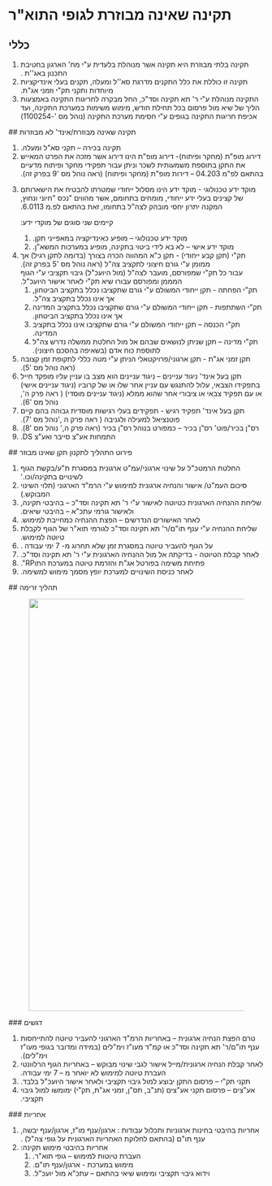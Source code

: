 # תקינה שאינה מבוזרת לגופי התוא"ר 
 
 ## כללי 
<ol><li><span lang="he" dir="rtl">תקינה בלתי מבוזרת היא תקינה אשר מנוהלת בלעדית ע"י מח' הארגון בחטיבת התכנון באג''ת .</span></li><li><span lang="he" dir="rtl">תקינה זו כוללת את כלל התקנים מדרגת סא''ל ומעלה, תקנים בעלי אינדיקציות מיוחדות ותקני תק"י וזמני אג"ת.</span></li><li><span lang="he" dir="rtl">התקינה מנוהלת ע"י ר' תא תקינה וסד"כ, החל מבקרה לחריגות התקינה באמצעות הליך של שיא מול פרסום בכל תחילת חודש, מימוש משימות במערכת התקינה, ועד אכיפת חריגות התקינה בגופים ע"י חסימת מערכת התקינה (נוהל מס '-1100254)</span></li></ol> 
 ## תקינה שאינה מבוזרת/אינד' לא מבוזרות 
<ol><li><span lang="he" dir="rtl">תקינה בכירה – תקני סא"ל ומעלה.</span></li><li><span lang="he" dir="rtl">דירוג מופ"ת (מחקר ופיתוח)- דירוג מופ"ת הינו דירוג אשר מזכה את הפרט המאייש את התקן בתוספת משמעותית לשכר וניתן עבור תפקידי מחקר ופיתוח מדעיים בהתאם לפ"מ 04.203 – דירות מופ"ת (מחקר ופיתוח) (ראה נוהל מס '9 בפרק זה).</span></li><li><p><span lang="he" dir="rtl">מוקד ידע טכנולוגי - מוקד ידע הינו מסלול ייחודי שמטרתו להבטיח את הישארותם של קצינים בעלי ידע ייחודי, מומחים בתחומם, אשר מהווים "נכס "חיוני ונחוץ, המקנה יתרון יחסי מובהק לצה"ל בתחומו, זאת בהתאם לפ.מ 6.0113.</span></p><p><span lang="he" dir="rtl">קיימים שני סוגים של מוקדי ידע:</span></p><ol><li><span lang="he" dir="rtl">מוקד ידע טכנולוגי – מופיע כאינדיקציה במאפייני תקן.</span></li><li><span lang="he" dir="rtl">מוקד ידע אישי – לא בא לידי ביטוי בתקינה, מופיע במערכות המשא"ן.</span></li></ol></li><li><span lang="he" dir="rtl">תק"י (תקן קבע ייחודי) - תקן כ"א המהווה הכרה בצורך (בדומה לתקן רגיל) אך ממומן ע"י גורם חיצוני לתקציב צה"ל (ראה נוהל מס '5 בפרק זה).</span><br /><span lang="he" dir="rtl">עבור כל תק"י שמפורסם, מועבר לצה"ל (מול היועכ"ל) גיבוי תקציבי ע"י הגוף המממן ומפורסם עבורו שיא תק"י לאחר אישור היועכ"ל.</span><ol><li><span lang="he" dir="rtl">תק"י הפחתה - תקן ייחודי המשולם ע"י גורם שתקציבו נכלל בתקציב הביטחון, אך אינו נכלל בתקציב צה"ל.</span></li><li><span lang="he" dir="rtl">תק"י השתתפות - תקן ייחודי המשולם ע"י גורם שתקציבו נכלל בתקציב המדינה אך אינו נכלל בתקציב הביטחון.</span></li><li><span lang="he" dir="rtl">תק"י הכנסה – תקן ייחודי המשולם ע"י גורם שתקציבו אינו נכלל בתקציב המדינה.</span></li><li><span lang="he" dir="rtl">תק"י מדינה – תקן שניתן לנושאים שבהם אל מול החלטת ממשלה נדרש צה"ל לתוספת כוח אדם (בשאיפה בהסכם חיצוני).</span></li></ol></li><li><span lang="he" dir="rtl">תקן זמני אג"ת - תקן ארגוני/פרויקטאלי הניתן ע"י מטה כללי לתקופת זמן קצובה (ראה נוהל מס '5).</span></li><li><span lang="he" dir="rtl">תקן בעל אינד' ניגוד עניינים – ניגוד עניינים הוא מצב בו עניין עליו מופקד חייל בתפקידו הצבאי, עלול להתנגש עם עניין אחר שלו או של קרוביו (ניגוד עניינים אישי) או עם תפקיד צבאי או ציבורי אחר שהוא ממלא (ניגוד עניינים מוסדי) ( ראה פרק ה', נוהל מס '6).</span></li><li><span lang="he" dir="rtl">תקן בעל אינד' תפקיד רגיש - תפקידים בעלי רגישות מוסדית גבוהה בהם קיים פוטנציאל למעילה ולגניבה ( ראה פרק ה ,'נוהל מס '7).</span></li><li><span lang="he" dir="rtl">רס"ן בכיר/פוט' רס"ן בכיר – כמפורט בנוהל רס"ן בכיר (ראה פרק ה,' נוהל מס '8).</span></li><li><span lang="he" dir="rtl">התמחות אע"צ סייבר ואע"צ DS.</span></li></ol> 
 ## פירוט התהליך לתקנון תקן שאינו מבוזר 
<ol><li><span lang="he" dir="rtl">החלטת הרמטכ"ל על שינוי ארגוני/עמ"ט ארגונית במסגרת ת"ע/בקשת הגוף לשינויים בתקינה/וכו.'</span></li><li><span lang="he" dir="rtl">סיכום העמ"ט/ אישור והנחיה ארגונית למימוש ע"י הרמ"ד הארגוני (תלוי השינוי המבוקש.)</span></li><li><span lang="he" dir="rtl">שליחת ההנחיה הארגונית כטיוטה לאישור ע"י ר' תא תקינה וסד"כ – בהיבטי תקינה, ולאישור גורמי עתכ"א – בהיבטי שיאים.</span></li><li><span lang="he" dir="rtl">לאחר האישורים הנדרשים – הפצת ההנחיה כמחייבת למימוש.</span></li><li><span lang="he" dir="rtl">שליחת ההנחיה ע"י ענף תו"ם/ר' תא תקינה וסד"כ לגורמי תוא"ר של הגוף לקבלת טיוטה למימוש.</span></li><li><span lang="he" dir="rtl">על הגוף להעביר טיוטה במסגרת זמן שלא תחרוג מ- 7 ימי עבודה .</span></li><li><span lang="he" dir="rtl">לאחר קבלת הטיוטה - בדיקתה אל מול ההנחיה הארגונית ע"י ר' תא תקינה וסד"כ.</span></li><li><span lang="he" dir="rtl">פתיחת משימה בפורטל אג"ת והזרמת טיוטה במערכת התוRP".</span></li><li><span lang="he" dir="rtl">לאחר כניסת השינויים למערכת יופץ מסמך מימוש למשימה.</span></li></ol> 
 ## תהליך זרימה 
<figure className="image" style={{height: "auto"}}><img style={{aspectRatio: "505/812"}} src="https://toardocs.vercel.app/_next/static/media/flow.de6da617.png" width="505" height="812" /></figure> 
 ### דגשים 
<ol style={{listStyleType: "decimal"}}><li><span lang="he" dir="rtl">טרם הפצת הנחיה ארגונית – באחריות הרמ"ד הארגוני להעביר טיוטה להתייחסות ענף תו"ם/ר' תא תקינה וסד"כ או קמ"ד מעו"ז וימ"לים (במידה ומדובר בגופי מעו"ז וימ"לים).</span></li><li><span lang="he" dir="rtl">לאחר קבלת הנחיה ארגונית/מייל אישור לגבי שינוי מבוקש – באחריות הגוף הרלוונטי העברת טיוטה למימוש לא יואחר מ – 7 ימי עבודה.</span></li><li><span lang="he" dir="rtl">תקני תק"י – פרסום התקן יבוצע למול גיבוי תקציבי ולאחר אישור היועכ"ל בלבד.</span></li><li><span lang="he" dir="rtl">אע"צים – פרסום תקני אע"צים (תנ"ב, תס"ן, זמני אג"ת, תק"י) ימומשו למול גיבוי תקציבי.</span></li></ol> 
 ### אחריות 
<ol><li><span lang="he" dir="rtl">אחריות בהיבטי בחינות ארגוניות ותכלול עבודות : ארגון/ענף מו"ז, ארגון/ענף יבשה, ענף תו"ם (בהתאם לחלוקת האחריות הארגונית על גופי צה"ל) .</span></li><li><span lang="he" dir="rtl">אחריות בהיבטי מימוש תקינה:</span><ol><li><span lang="he" dir="rtl">העברת טיוטות למימוש – גופי תוא"ר.</span></li><li><span lang="he" dir="rtl">מימוש במערכת - ארגון/ענף תו"ם.</span></li><li><span lang="he" dir="rtl">וידוא גיבוי תקציבי ומימוש שיאי בהתאם – עתכ"א מול יועכ"ל.</span></li></ol></li></ol>